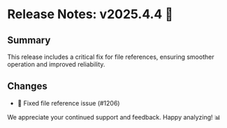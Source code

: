 # Release Notes: v2025.4.4 🚀

## Summary

This release includes a critical fix for file references, ensuring smoother operation and improved reliability.

## Changes

- 🔧 Fixed file reference issue (#1206)

We appreciate your continued support and feedback. Happy analyzing! 📊
